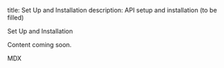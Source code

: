 title: Set Up and Installation
description: API setup and installation (to be filled)


<Copy />
Set Up and Installation

Content coming soon.

<Feedback /> MDX
